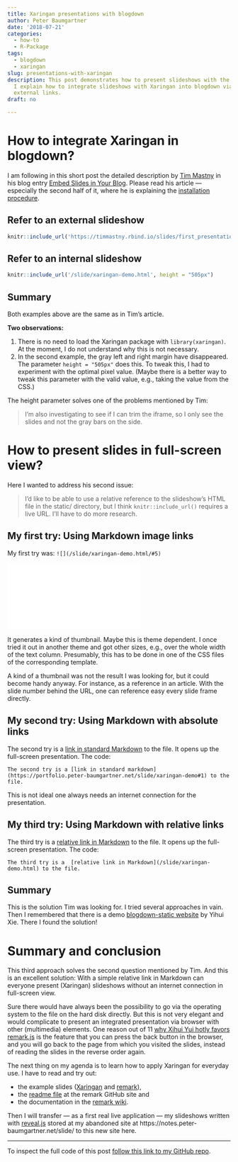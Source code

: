 ```yaml
---
title: Xaringan presentations with blogdown
author: Peter Baumgartner
date: '2018-07-21'
categories:
  - how-to
  - R-Package
tags:
  - blogdown
  - xaringan
slug: presentations-with-xaringan
description: This post demonstrates how to present slideshows with the Xaringan package.
  I explain how to integrate slideshows with Xaringan into blogdown via internal and
  external links.
draft: no

---
```


# How to integrate Xaringan in blogdown?

I am following in this short post the detailed description by [Tim Mastny](https://timmastny.rbind.io/)  in his blog entry [Embed Slides in Your Blog](https://timmastny.rbind.io/blog/embed-slides-knitr-blogdown/). Please read his article --- especially the second half of it, where he is explaining the [installation procedure](https://timmastny.rbind.io/blog/embed-slides-knitr-blogdown/#upload-your-slideshow-to-your-website).

## Refer to an external slideshow


```r
knitr::include_url('https://timmastny.rbind.io/slides/first_presentation')
```

## Refer to an internal slideshow


```r
knitr::include_url('/slide/xaringan-demo.html', height = "505px")
```

## Summary

Both examples above are the same as in Tim’s article. 

**Two observations:**

1. There is no need to load the Xaringan package with `library(xaringan)`. At the moment, I do not understand why this is not necessary. 
2. In the second example, the gray left and right margin have disappeared. The parameter `height = "505px"` does this. To tweak this, I had to experiment with the optimal pixel value. (Maybe there is a better way to tweak this parameter with the valid value, e.g., taking the value from the CSS.) 

The height parameter solves one of the problems mentioned by Tim:

> I’m also investigating to see if I can trim the iframe, so I only see the slides and not the gray bars on the side.


# How to present slides in full-screen view?

Here I wanted to address his second issue:

> I’d like to be able to use a relative reference to the slideshow’s HTML file in the static/ directory, but I think `knitr::include_url()` requires a live URL. I’ll have to do more research.

## My first try: Using Markdown image links 

My first try was: `![](/slide/xaringan-demo.html/#5)`

![](/slide/xaringan-demo.html#5)

It generates a kind of thumbnail. Maybe this is theme dependent. I once tried it out in another theme and got other sizes, e.g., over the whole width of the text column. Presumably, this has to be done in one of the CSS files of the corresponding template. 

A kind of a thumbnail was not the result I was looking for, but it could become handy anyway. For instance, as a reference in an article. With the slide number behind the URL, one can reference easy every slide frame directly.

## My second try: Using Markdown with absolute links

The second try is a [link in standard Markdown](https://portfolio.peter-baumgartner.net/slide/xaringan-demo#1) to the file. It opens up the full-screen presentation. The code:

`The second try is a [link in standard markdown](https://portfolio.peter-baumgartner.net/slide/xaringan-demo#1) to the file.`

This is not ideal one always needs an internet connection for the presentation.

## My third try: Using Markdown with relative links

The third try is a  [relative link in Markdown](/slide/xaringan-demo.html) to the file. It opens up the full-screen presentation. The code:

`The third try is a  [relative link in Markdown](/slide/xaringan-demo.html) to the file.`

## Summary 
This is the solution Tim was looking for. I tried several approaches in vain. Then I remembered that there is a demo [blogdown-static website](https://github.com/yihui/blogdown-static) by Yihui Xie. There I found the solution!

# Summary and conclusion

This third approach solves the second question mentioned by Tim. And this is an excellent solution: With a simple relative link in Markdown can everyone present (Xaringan) slideshows without an internet connection in full-screen view.

Sure there would have always been the possibility to go via the operating system to the file on the hard disk directly. But this is not very elegant and would complicate to present an integrated presentation via browser with other (multimedia) elements. One reason out of 11 [why Xihui Yui hotly favors remark.js](https://yihui.name/en/2017/08/why-xaringan-remark-js/) is the feature that you can press the back button in the browser, and you will go back to the page from which you visited the slides, instead of reading the slides in the reverse order again. 

The next thing on my agenda is to learn how to apply Xaringan for everyday use. I have to read and try out: 

+ the example slides ([Xaringan](/slide/xaringan-demo.html) and [remark](https://remarkjs.com/#1)), 
+ the [readme file](https://github.com/gnab/remark) at the remark GitHub site and
+ the documentation in the [remark wiki](https://github.com/gnab/remark/wiki). 

Then I will transfer --- as a first real live application --- my slideshows written with [reveal.js](https://revealjs.com/) stored at my abandoned site at https://notes.peter-baumgartner.net/slide/ to this new site here.

***

To inspect the full code of this post [follow this link to my GitHub repo](https://github.com/petzi53/weblog-portfolio/blob/master/content/post/2018-07-18-presentations-with-xaringan.Rmd).
